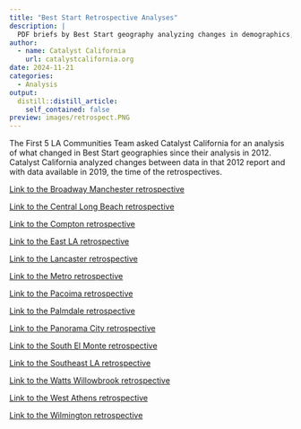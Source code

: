 ```yaml
---
title: "Best Start Retrospective Analyses"
description: |
  PDF briefs by Best Start geography analyzing changes in demographics, community strengths, and community needs. The analyses included tabular data and guiding questions for discussion and sensemaking.
author:
  - name: Catalyst California
    url: catalystcalifornia.org
date: 2024-11-21
categories:
  - Analysis
output:
  distill::distill_article:
    self_contained: false
preview: images/retrospect.PNG
---
```


The First 5 LA Communities Team asked Catalyst California for an analysis of what changed in Best Start geographies since their analysis in 2012. Catalyst California analyzed changes between data in that 2012 report and with data available in 2019, the time of the retrospectives. 

[Link to the Broadway Manchester retrospective](https://github.com/catalystcalifornia/f5la_datahub/blob/main/retrospectives/Broadway%20Manchester.pdf) 

[Link to the Central Long Beach retrospective](https://github.com/catalystcalifornia/f5la_datahub/blob/main/retrospectives/Central%20Long%20Beach.pdf)

[Link to the Compton retrospective](https://github.com/catalystcalifornia/f5la_datahub/blob/main/retrospectives/Compton.pdf)

[Link to the East LA retrospective](https://github.com/catalystcalifornia/f5la_datahub/blob/main/retrospectives/East%20LA.pdf)

[Link to the Lancaster retrospective](https://github.com/catalystcalifornia/f5la_datahub/blob/main/retrospectives/Lancaster.pdf)

[Link to the Metro retrospective](https://github.com/catalystcalifornia/f5la_datahub/blob/main/retrospectives/Metro.pdf)

[Link to the Pacoima retrospective](https://github.com/catalystcalifornia/f5la_datahub/blob/main/retrospectives/Pacoima.pdf)

[Link to the Palmdale retrospective](https://github.com/catalystcalifornia/f5la_datahub/blob/main/retrospectives/Palmdale.pdf)

[Link to the Panorama City retrospective](https://github.com/catalystcalifornia/f5la_datahub/blob/main/retrospectives/Panorama%20City.pdf)

[Link to the South El Monte retrospective](https://github.com/catalystcalifornia/f5la_datahub/blob/main/retrospectives/South%20El%20Monte.pdf)

[Link to the Southeast LA retrospective](https://github.com/catalystcalifornia/f5la_datahub/blob/main/retrospectives/Southeast%20LA.pdf)

[Link to the Watts Willowbrook retrospective](https://github.com/catalystcalifornia/f5la_datahub/blob/main/retrospectives/WattsWillowbrook.pdf)

[Link to the West Athens retrospective](https://github.com/catalystcalifornia/f5la_datahub/blob/main/retrospectives/WestAthens.pdf)

[Link to the Wilmington retrospective](https://github.com/catalystcalifornia/f5la_datahub/blob/main/retrospectives/Wilmington.pdf)






